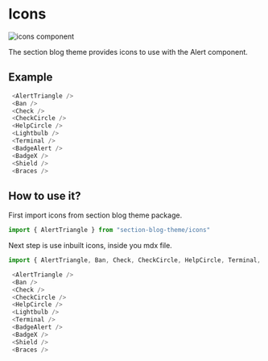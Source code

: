 # Icons

![icons component](/icons.png)

The section blog theme provides icons to use with the Alert component.

## Example

```javascript
 <AlertTriangle />
 <Ban />
 <Check />
 <CheckCircle />
 <HelpCircle />
 <Lightbulb />
 <Terminal />
 <BadgeAlert />
 <BadgeX />
 <Shield />
 <Braces />
```

## How to use it?
First import icons from section blog theme package.

```javascript
import { AlertTriangle } from "section-blog-theme/icons"

```
Next step is use inbuilt icons, inside you mdx file.
```javascript
import { AlertTriangle, Ban, Check, CheckCircle, HelpCircle, Terminal, Braces, BadgeAlert, BadgeX, Shield, Lightbulb} from "section-blog-theme/icons"

 <AlertTriangle />
 <Ban />
 <Check />
 <CheckCircle />
 <HelpCircle />
 <Lightbulb />
 <Terminal />
 <BadgeAlert />
 <BadgeX />
 <Shield />
 <Braces />

```
